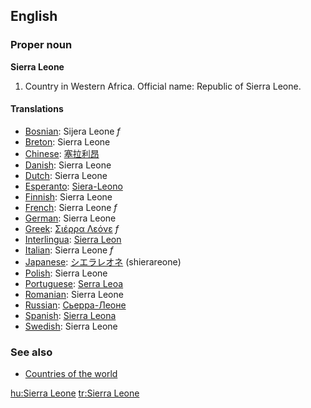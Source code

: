 ==English==

===Proper noun===
'''Sierra Leone'''
# Country in Western Africa. Official name: Republic of Sierra Leone.

====Translations====

*[[Bosnian]]: Sijera Leone ''f''
*[[Breton]]: Sierra Leone
*[[Chinese]]: [[塞拉利昂]]
*[[Danish]]: Sierra Leone
*[[Dutch]]: Sierra Leone
*[[Esperanto]]: [[Siera-Leono]]
*[[Finnish]]: Sierra Leone
*[[French]]: Sierra Leone ''f''
*[[German]]: Sierra Leone
*[[Greek]]: [[Σιέρρα Λεόνε]] ''f''
*[[Interlingua]]: [[Sierra Leon]]
*[[Italian]]: Sierra Leone ''f''
*[[Japanese]]: [[シエラレオネ]] (shierareone)
*[[Polish]]: Sierra Leone
*[[Portuguese]]: [[Serra Leoa]]
*[[Romanian]]: Sierra Leone
*[[Russian]]: [[Сьерра-Леоне]]
*[[Spanish]]: [[Sierra Leona]]
*[[Swedish]]: Sierra Leone

===See also===
* [[Countries of the world]]

[[hu:Sierra Leone]]
[[tr:Sierra Leone]]